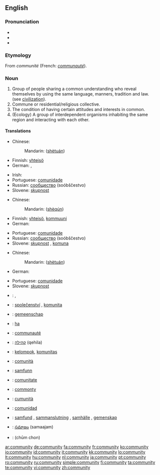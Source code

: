 {{wikipedia|dab=community (disambiguation)|community}}
==English==

===Pronunciation===
* {{IPA|/k(ə)ˈmjunəti/ or /k(ə)ˈmjunəɾi/}}
* {{audio|en-us-community.ogg|Audio (US)}}
* {{audio|en-ca-community.ogg|Audio (CA)}}

===Etymology===
From {{OF.}} ''communité'' (French: ''[[communauté]]'').

===Noun===
{{wikipedia}}
{{en-noun|communit|ies}}

# Group of people sharing a common understanding who reveal themselves by using the same language, manners, tradition and law. (see [[civilization]]).
# Commune or residential/religious collective.
# The condition of having certain attitudes and interests in common.
# (Ecology) A group of interdependent organisms inhabiting the same region and interacting with each other.

====Translations====
{{trans-top|Group of people sharing a common understanding}}
* Chinese:
*: Mandarin: {{zh-ts|社團|社团}} ([[shè]][[tuán]])
* Finnish: [[yhteisö]]
* German: {{t+|de|Gemeinschaft|f}}, {{t+|de|Gesellschaft|f}}
{{trans-mid}}
* Irish: {{t|ga|cumann|m}}
* Portuguese: [[comunidade]] {{f}}
* Russian: [[сообщество]] (soóbščestvo) {{n}}
* Slovene: [[skupnost]] {{f}}
{{trans-bottom}}

{{trans-top|Commune or residential/religious collective}}
* Chinese:
*: Mandarin: {{zh-ts|社群|社群}} ([[shè]][[qún]])
* Finnish: [[yhteisö]], [[kommuuni]]
* German: {{t+|de|Gemeinde|f}}
{{trans-mid}}
* Portuguese: [[comunidade]] {{f}}
* Russian: [[сообщество]] (soóbščestvo) {{n}}
* Slovene: [[skupnost]] {{f}}, [[komuna]] {{f}}
{{trans-bottom}}

{{trans-top|The condition of having certain attitudes and interests in common}}
* Chinese:
*: Mandarin: {{zh-ts|社團|社团}} ([[shè]][[tuán]])
* German: {{t+|de|Gemeinschaft|f}}
{{trans-mid}}
* Portuguese: [[comunidade]] {{f}}
* Slovene: [[skupnost]] {{f}}
{{trans-bottom}}

{{checktrans}}
{{trans-top|Translations to be checked}}
* {{ttbc|Arabic}}: {{Arab|[[جماعة]]}} {{f}}, {{Arab|[[جالية]]}} {{f}}
* {{ttbc|Czech}}: [[společenství]] {{n}}, [[komunita]] {{f}}
* {{ttbc|Dutch}}: [[gemeenschap]] {{f}}
* {{ttbc|Ewe}}: [[ha]]
* {{ttbc|French}}: [[communauté]] {{f}}
* {{ttbc|Hebrew}}: [[קהילה]] (qehila) {{f}}
* {{ttbc|Indonesian}}: [[kelompok]], [[komunitas]]
* {{ttbc|Italian}}: [[comunità]] {{f}}
{{trans-mid}}
* {{ttbc|Norwegian}}: [[samfunn]] {{n}}
* {{ttbc|Romanian}}: [[comunitate]] {{f}}
* {{ttbc|Scots}}: [[commonty]]
* {{ttbc|Sicilian}}: [[cumunità]] {{f}}
* {{ttbc|Spanish}}: [[comunidad]] {{f}}
* {{ttbc|Swedish}}: [[samfund]] {{c}}, [[sammanslutning]] {{c}}, [[samhälle]] {{c}}, [[gemenskap]] {{c}}
* {{ttbc|Telugu}}: [[సమాజం]] (samaajam)
* {{ttbc|Thai}}: {{Thai|[[ชุมชน]]}} (chūm chon)
{{trans-bottom}}

[[ar:community]]
[[de:community]]
[[fa:community]]
[[fr:community]]
[[ko:community]]
[[io:community]]
[[id:community]]
[[it:community]]
[[kk:community]]
[[lo:community]]
[[lt:community]]
[[hu:community]]
[[nl:community]]
[[ja:community]]
[[pt:community]]
[[ro:community]]
[[ru:community]]
[[simple:community]]
[[fi:community]]
[[ta:community]]
[[te:community]]
[[vi:community]]
[[zh:community]]